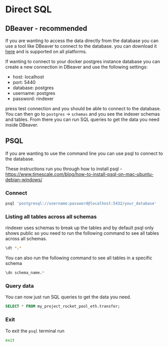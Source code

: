 # Direct SQL

## DBeaver - recommended

If you are wanting to access the data directly from the database you can use a tool like DBeaver to connect to the database.
you can download it [here](https://dbeaver.io/download/) and is supported on all platforms.

If wanting to connect to your docker postgres instance database you can create a new connection in DBeaver and use the following settings:

- host: localhost
- port: 5440
- database: postgres
- username: postgres
- password: rindexer

press test connection and you should be able to connect to the database. You can then go to `postgres` -> `schemas` and you see
the indexer schemas and tables. From there you can run SQL queries to get the data you need inside DBeaver.

## PSQL

If you are wanting to use the command line you can use psql to connect to the database.

These instructions run you through how to install psql - https://www.timescale.com/blog/how-to-install-psql-on-mac-ubuntu-debian-windows/

### Connect

```bash
psql 'postgresql://username:password@localhost:5432/your_database'
```

### Listing all tables across all schemas

rindexer uses schemas to break up the tables and by default psql only shows public
so you need to run the following command to see all tables across all schemas.

```bash
\dt *.*
```

You can also run the following command to see all tables in a specific schema

```bash
\dn schema_name.*
```

### Query data

You can now just run SQL queries to get the data you need.

```sql
SELECT * FROM my_project_rocket_pool_eth.transfer;
```

### Exit

To exit the `psql` terminal run

```bash
exit
```